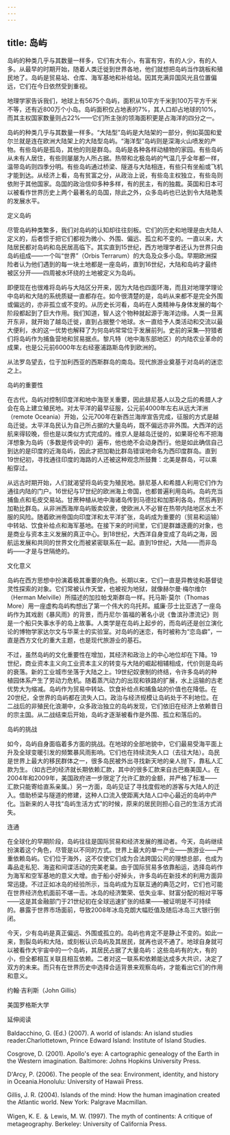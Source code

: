 ```yaml
---
---
---
```

title: 岛屿
---




岛屿的种类几乎与其数量一样多，它们有大有小，有富有穷，有的人少，有的人多。从最早的时期开始，随着人类迁徙到世界各地，他们就想把岛屿当作跳板和殖民地了。岛屿是贸易站、仓库、海军基地和补给站。因其充满异国风光且位置偏远，它们在今日依然受到重视。

地理学家告诉我们，地球上有5675个岛屿，面积从10平方千米到100万平方千米不等，还有近800万个小岛。岛屿面积仅占地表的7%，其人口却占地球的10%，而其主权国家数量则占22%——它们所主张的领海面积更是占海洋的四分之一。

岛屿的种类几乎与其数量一样多。“大陆型”岛屿是大陆架的一部分，例如英国和爱尔兰就是连在欧洲大陆架上的大陆型岛屿。“海洋型”岛屿则是深海火山喷发的产物。有些岛屿是孤岛，其他的则是群岛。岛屿是各种各样动植物的家园。有些岛屿从未有人居住，有些则屡屡为人所占据。热带和北极岛屿的气温几乎全年都一样，温带岛屿则四季分明。有些岛屿通过桥梁、隧道与大陆相连，有些只有坐船或飞机才能到达。从经济上看，岛有贫富之分，从政治上说，有些岛主权独立，有些岛则依附于其他国家。岛国的政治信仰多种多样，有的民主，有的独裁。英国和日本可以被看作世界历史上两个最著名的岛国，除此之外，众多岛屿也已达到令大陆艳羡的发展水平。





定义岛屿


尽管岛屿种类繁多，我们对岛屿的认知却往往刻板。它们的历史和地理是由大陆人定义的，后者惯于把它们都视为微小、外围、偏远、孤立和不变的。一直以来，大陆居民都对岛屿和岛民居高临下。其实直到15世纪，西方地理学者还认为世界只由岛屿组成——一个叫“世界”（Orbis Terrarum）的大岛及众多小岛。早期欧洲探险者认为他们遇到的每一块土地都是一座岛屿，直到16世纪，大陆和岛屿才最终被区分开——四周被水环绕的土地被定义为岛屿。

即便现在也很难将岛屿与大陆区分开来，因为大陆也四面环海，而且对地理学理论中岛屿和大陆的系统质疑一直都存在。如今很清楚的是，岛屿从来都不是完全外围或偏远的，亦非孤立或不变的。从历史长河看，岛屿在人类精神与身体发展的每个阶段都起到了巨大作用。我们知道，智人这个物种就起源于海洋边缘。人类一旦离开东非，就开始了越岛迁徙，直到占据整个地球。水一直给予人类活动和交流以最大便利，水的这一优势也解释了为何岛屿常常位于发展前列。史前的采集—狩猎者们将岛屿作为捕鱼营地和贸易据点。黎凡特（地中海东部地区）的内陆农业革命的成果，也是公元前6000年左右经塞浦路斯岛传到欧洲的。

从法罗岛望去，位于加利西亚的西斯群岛的南岛。现代旅游业奠基于对岛屿的迷恋之上。





岛屿的重要性


在古代，岛屿对控制印度洋和地中海至关重要，因此腓尼基人以及之后的希腊人才会在岛上建立殖民地。对太平洋的最早征服，公元前4000年左右从远大洋洲（remote Oceania）开始，公元700年在新西兰海岸宣告完成，征服的方式是越岛迁徙。太平洋岛民认为自己所占据的大量岛屿，既不偏远亦非外围。大西洋的远航来得较晚，但也是以类似方式完成的。维京人是越岛迁徙的，如果哥伦布不把海洋想象为岛屿（多数是传说中的）遍布，他也绝不会动身西行。他是如此确信自己到达的是印度的近海岛屿，因此才把加勒比群岛错误地命名为西印度群岛。直到19世纪初，寻找通往印度的海路的人还被这种观念所鼓舞：北美是群岛，可以乘船穿过。

从远古时期开始，人们就渴望将岛屿变为殖民地。腓尼基人和希腊人利用它们作为通往内陆的门户。16世纪与17世纪的欧洲海上帝国，也都普遍利用岛屿。岛屿充当捕鱼点和毛皮交易站。甘蔗种植从地中海诸岛传到马德拉和加那利各岛，然后再到加勒比群岛。从非洲西海岸岛屿贩卖奴隶，使欧洲人不必冒在热带内陆地区水土不服的风险。随着欧洲帝国向印度洋和太平洋扩张，岛屿成为重要的（贸易和运输）中转站、饮食补给点和海军基地。在接下来的时间里，它们是群雄逐鹿的对象，也是商业与资本主义发展的真正中心。到18世纪，大西洋自身变成了岛屿之海，因航运发展和共同的世界文化而被紧密联系在一起。直到19世纪，大陆——而非岛屿——才是与世隔绝的。





文化意义


岛屿在西方思想中扮演着极其重要的角色。长期以来，它们一直是异教徒和基督徒灵性探索的对象。它们常被认作天堂，也被视为地狱，就像赫尔曼·梅尔维尔（Herman Melville）所描述的加拉帕戈斯群岛一样。托马斯·莫尔（Thomas More）用一座虚构岛屿构想出了第一个伟大的乌托邦。威廉·莎士比亚选了一座岛屿作为其戏剧《暴风雨》的背景，而丹尼尔·笛福的著名小说《鲁滨孙漂流记》则是一个船只失事水手的岛上故事。人类学是在岛屿上起步的，而岛屿还是创立演化论的博物学家达尔文与华莱士的实验室。对岛屿的迷恋，有时被称为“恋岛癖”，一直是西方文化的重大主题，也是现代旅游业的基石。

不过，虽然岛屿的文化重要性在增加，其经济和政治上的中心地位却在下降。19世纪，商业资本主义向工业资本主义的转变与大陆的崛起相辅相成，代价则是岛屿的衰落。新的工业城市坐落于大陆之上。19世纪奴隶制的终结，令许多岛屿的种植园体系产生了劳动力危机。随着蒸汽动力的出现和铁路的扩展，水上运输的古老优势大为缩减。岛屿作为贸易中转站、饮食补给点和捕鱼站的价值也在降低。在20世纪，全世界的岛屿都在流失人口。政治与经济规模让岛屿处于不利地位。在二战后的非殖民化浪潮中，众多政治独立的岛屿发现，它们依旧在经济上依赖昔日的宗主国。从二战结束后开始，岛屿才逐渐被看作是外围、孤立和落后的。





岛屿的挑战


如今，岛屿自身面临着多方面的挑战。在地球的全部地貌中，它们最易受海平面上升及全球变暖引发的频繁暴风雨影响。它们也在持续流失人口（去往大陆）。岛民是世界上最大的移民群体之一，很多岛民被外出寻找新天地的亲人抛下，靠私人汇款为生。（如古巴的经济就长期依赖汇款，其中的很多汇款来自古巴裔美国人。在2004年和2009年，美国政府进一步限定了允许汇款的金额，并严格了标准——汇款只能寄给直系亲属。）另一方面，岛屿见证了寻找度假地的游客与大陆人的迁入。借助桥梁与隧道的修建，这种人口流入使距离大陆人口中心最近的岛屿中产化。当新来的人寻找“岛屿生活方式”的时候，原来的居民则担心自己的生活方式消失。





连通


在全球化的早期阶段，岛屿往往是国际贸易和经济发展的推动者。今天，岛屿继续扮演着这个角色，尽管是以不同的方式。世界上最大的单一产业——旅游业——严重依赖岛屿。它们位于海外，这不仅使它们成为合法跨国公司的理想总部，也成为毒品走私犯、海盗和间谍活动的完美老巢。由于国际贸易多依靠船运，选择岛屿作为海军和空军基地的意义大增。由于船小好掉头，许多岛屿在新技术的利用方面异常迅捷。不过正如冰岛的经验所示，当岛屿成为互联互通的典范之时，它们也可能在世界经济危机面前不堪一击。冰岛的经济繁荣、低失业率、财富分配的相对平等——这是其金融部门于21世纪初在全球迅速扩张的结果——被证明是不可持续的。暴露于世界市场面前，导致2008年冰岛克朗大幅贬值及随后冰岛三大银行倒闭。

今天，少有岛屿是真正偏远、外围或孤立的。岛屿也肯定不是静止不变的。如此一来，割裂岛屿和大陆，或刻板认识岛屿及其居民，就再也说不通了。地球自身就可以被看作大宇宙中的一个岛屿，其居民占据了大量岛屿：这些岛屿有的大，有的小，但全都相互关联且相互依赖。二者对这一联系和依赖能达成多大共识，决定了双方的未来。而只有在世界历史中选择合适背景来观察岛屿，才能看出它们的作用和意义。

约翰·吉利斯（John Gillis）

美国罗格斯大学





延伸阅读


Baldacchino, G. (Ed.) (2007). A world of islands: An island studies reader.Charlottetown, Prince Edward Island: Institute of Island Studies.

Cosgrove, D. (2001). Apollo's eye: A cartographic genealogy of the Earth in the Western imagination. Baltimore: Johns Hopkins University Press.

D'Arcy, P. (2006). The people of the sea: Environment, identity, and history in Oceania.Honolulu: University of Hawaii Press.

Gillis, J. R. (2004). Islands of the mind: How the human imagination created the Atlantic world. New York: Palgrave Macmillan.

Wigen, K. E. ＆ Lewis, M. W. (1997). The myth of continents: A critique of metageography. Berkeley: University of California Press.